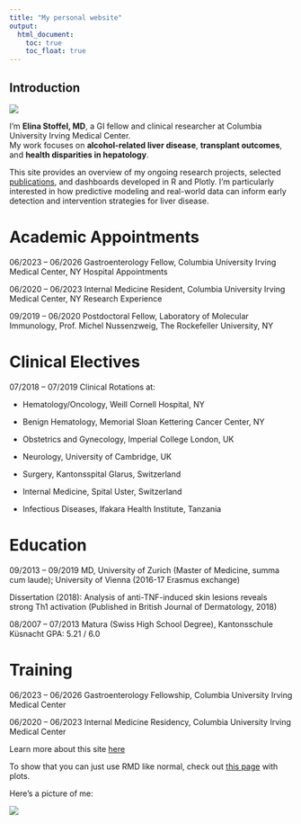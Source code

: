 ```yaml
---
title: "My personal website"
output: 
  html_document:
    toc: true
    toc_float: true
---
```


## Introduction
![](https://media.giphy.com/media/drXGoW1iudhKw/giphy.gif)



I'm **Elina Stoffel, MD**, a GI fellow and clinical researcher at Columbia University Irving Medical Center.  
My work focuses on **alcohol-related liver disease**, **transplant outcomes**, and **health disparities in hepatology**.

This site provides an overview of my ongoing research projects, selected [publications](publications.html), and dashboards developed in R and Plotly. I’m particularly interested in how predictive modeling and real-world data can inform early detection and intervention strategies for liver disease.



# Academic Appointments

06/2023 – 06/2026
Gastroenterology Fellow, Columbia University Irving Medical Center, NY
Hospital Appointments

06/2020 – 06/2023
Internal Medicine Resident, Columbia University Irving Medical Center, NY
Research Experience

09/2019 – 06/2020
Postdoctoral Fellow, Laboratory of Molecular Immunology, Prof. Michel Nussenzweig, The Rockefeller University, NY

# Clinical Electives
07/2018 – 07/2019 Clinical Rotations at:

- Hematology/Oncology, Weill Cornell Hospital, NY

-	Benign Hematology, Memorial Sloan Kettering Cancer Center, NY

-	Obstetrics and Gynecology, Imperial College London, UK

-	Neurology, University of Cambridge, UK

-	Surgery, Kantonsspital Glarus, Switzerland

-	Internal Medicine, Spital Uster, Switzerland

-	Infectious Diseases, Ifakara Health Institute, Tanzania
 
# Education
09/2013 – 09/2019
MD, University of Zurich (Master of Medicine, summa cum laude); University of Vienna (2016-17 Erasmus exchange)

Dissertation (2018): Analysis of anti-TNF-induced skin lesions reveals strong Th1 activation (Published in British Journal of Dermatology, 2018)

08/2007 – 07/2013
Matura (Swiss High School Degree), Kantonsschule Küsnacht
GPA: 5.21 / 6.0
 
# Training
06/2023 – 06/2026
Gastroenterology Fellowship, Columbia University Irving Medical Center

06/2020 – 06/2023
Internal Medicine Residency, Columbia University Irving Medical Center





Learn more about this site [here](about.html)

To show that you can just use RMD like normal, check out [this page](plots.html) with plots.


Here's a picture of me:

![](images/ID.jpg)